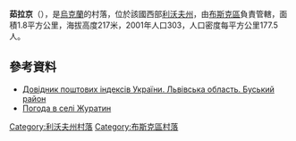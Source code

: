{{coord|49|56|30|N|24|36|3|E|scale:100000|display=title}}

'''茹拉京'''（{{lang-uk|Журатин}}），是[[烏克蘭|烏克蘭]]的村落，位於該國西部[[利沃夫州|利沃夫州]]，由[[布斯克區|布斯克區]]負責管轄，面積1.8平方公里，海拔高度217米，2001年人口303，人口密度每平方公里177.5人。

==參考資料==
*[http://www.uaidx.com/13/286/index Довідник поштових індексів України. Львівська область. Буський район] {{Wayback|url=http://www.uaidx.com/13/286/index |date=20160909184638 }}
* [http://weather.in.ua/ua/l'vovskaja/7983 Погода в селі Журатин] {{Wayback|url=http://weather.in.ua/ua/l%27vovskaja/7983 |date=20160305114433 }}

{{DEFAULTSORT:Журатин}}
[[Category:利沃夫州村落|Category:利沃夫州村落]]
[[Category:布斯克區村落|Category:布斯克區村落]]


{{Lviv-geo-stub}}